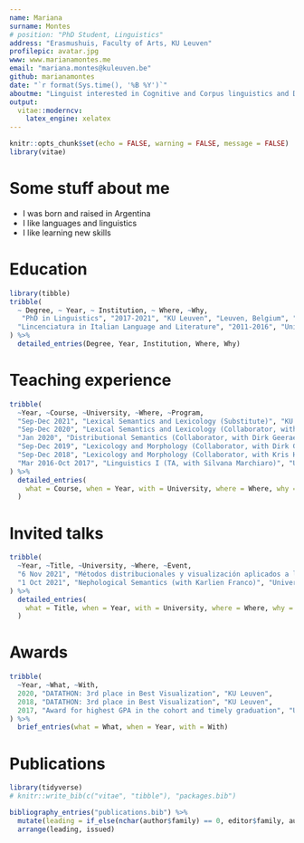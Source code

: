 ```yaml
---
name: Mariana
surname: Montes
# position: "PhD Student, Linguistics"
address: "Erasmushuis, Faculty of Arts, KU Leuven"
profilepic: avatar.jpg
www: www.marianamontes.me
email: "mariana.montes@kuleuven.be"
github: marianamontes
date: "`r format(Sys.time(), '%B %Y')`"
aboutme: "Linguist interested in Cognitive and Corpus linguistics and Data visualization"
output:
  vitae::moderncv:
    latex_engine: xelatex
---
```


```r
knitr::opts_chunk$set(echo = FALSE, warning = FALSE, message = FALSE)
library(vitae)
```

# Some stuff about me

 * I was born and raised in Argentina
 * I like languages and linguistics
 * I like learning new skills

# Education

```r
library(tibble)
tribble(
  ~ Degree, ~ Year, ~ Institution, ~ Where, ~Why,
   "PhD in Linguistics", "2017-2021", "KU Leuven", "Leuven, Belgium", "Defended: 21/Sep/2021",
  "Lincenciatura in Italian Language and Literature", "2011-2016", "Universidad Nacional de Córdoba", "Córdoba, Argentina", "Cumulative GPA: 9.25/10"
) %>% 
  detailed_entries(Degree, Year, Institution, Where, Why)
```

# Teaching experience

```r
tribble(
  ~Year, ~Course, ~University, ~Where, ~Program,
  "Sep-Dec 2021", "Lexical Semantics and Lexicology (Substitute)", "KU Leuven", "Leuven, Belgium", "Advanced Master in Linguistics",
  "Sep-Dec 2020", "Lexical Semantics and Lexicology (Collaborator, with Dirk Geeraerts)", "KU Leuven", "Leuven, Belgium", "Advanced Master in Linguistics",
  "Jan 2020", "Distributional Semantics (Collaborator, with Dirk Geeraerts)", "Tilburg University", "Tilburg, Netherlands", "Winter LOT School",
  "Sep-Dec 2019", "Lexicology and Morphology (Collaborator, with Dirk Geeraerts)", "KU Leuven", "Leuven, Belgium", "Master in Linguistics",
  "Sep-Dec 2018", "Lexicology and Morphology (Collaborator, with Kris Heylen)", "KU Leuven", "Leuven, Belgium", "Master in Linguistics",
  "Mar 2016-Oct 2017", "Linguistics I (TA, with Silvana Marchiaro)", "Universidad Nacional de Córdoba", "Córdoba, Argentina","Degree in Italian Language and Literature (Licenciatura, Profesorado, Traductorado)"
) %>%
  detailed_entries(
    what = Course, when = Year, with = University, where = Where, why = Program
  )
```

# Invited talks

```r
tribble(
  ~Year, ~Title, ~University, ~Where, ~Event,
  "6 Nov 2021", "Métodos distribucionales y visualización aplicados a la semántica lexica (Distributional methods and visualization applied to lexical semantics)", "Grupo de Estadística para el Estudio del Lenguaje, Universidad de Buenos Aires", "Online", "Ciclo de charlas sobre Herramientas y métodos para el análisis cuantitativo del lenguaje",
  "1 Oct 2021", "Nephological Semantics (with Karlien Franco)", "Universidad del Salvador", "Buenos Aires, Argentina (and via YouTube)", "II Jornadas de Lingüística y Gramática Española"
) %>%
  detailed_entries(
    what = Title, when = Year, with = University, where = Where, why = Event
  )
```

# Awards

```r
tribble(
  ~Year, ~What, ~With,
  2020, "DATATHON: 3rd place in Best Visualization", "KU Leuven",
  2018, "DATATHON: 3rd place in Best Visualization", "KU Leuven",
  2017, "Award for highest GPA in the cohort and timely graduation", "Universidad Nacional de Córdoba"
) %>% 
  brief_entries(what = What, when = Year, with = With)
```


# Publications

<!-- TODO Filter and translate publications -->

```r
library(tidyverse)
# knitr::write_bib(c("vitae", "tibble"), "packages.bib")

bibliography_entries("publications.bib") %>%
  mutate(leading = if_else(nchar(author$family) == 0, editor$family, author$family)) %>% 
  arrange(leading, issued)
```


